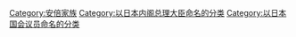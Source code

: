 [[Category:安倍家族|Category:安倍家族]]
[[Category:以日本内阁总理大臣命名的分类|Category:以日本内阁总理大臣命名的分类]]
[[Category:以日本国会议员命名的分类|Category:以日本国会议员命名的分类]]